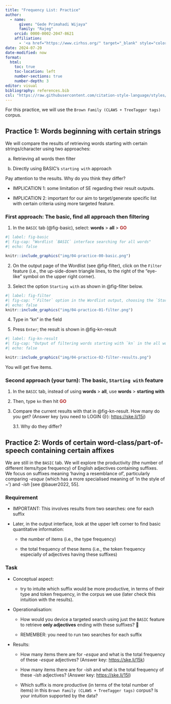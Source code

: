 ```yaml
---
title: "Frequency List: Practice"
author: 
  - name:
      given: "Gede Primahadi Wijaya"
      family: "Rajeg"
    orcid: 0000-0002-2047-8621
    affiliation:
      - '<a href="https://www.cirhss.org/" target="_blank" style="color:DodgerBlue;">CIRHSS</a> & <a href="https://github.com/complexico" target="_blank" style="color:DodgerBlue;">CompLexico</a>, Udayana University; University of Oxford'
date: 2024-07-20
date-modified: now
format: 
  html:
    toc: true
    toc-location: left
    number-sections: true
    number-depth: 3
editor: visual
bibliography: references.bib
csl: "https://raw.githubusercontent.com/citation-style-language/styles/master/unified-style-sheet-for-linguistics.csl"
---
```


For this practice, we will use the `Brown Family (CLAWS + TreeTagger tags)` corpus.

## Practice 1: Words beginning with certain strings

We will compare the results of retrieving words starting with certain strings/character using two approaches:

a.  Retrieving all words then filter

b.  Directly using BASIC's `starting with` approach

Pay attention to the results. Why do you think they differ?

-   IMPLICATION 1: some limitation of SE regarding their result outputs.

-   IMPLICATION 2: important for our aim to target/generate specific list with certain criteria using more targeted feature.

### First approach: The basic, find all approach then filtering

1.  In the `BASIC` tab (@fig-basic), select: **words** \> **all** \> [**GO**]{style="color:firebrick"}

```r
#| label: fig-basic
#| fig-cap: "Wordlist `BASIC` interface searching for all words"
#| echo: false

knitr::include_graphics("img/04-practice-00-basic.png")
```

2.  On the output page of the Wordlist (see @fig-filter), click on the `Filter` feature (i.e., the up-side-down triangle lines, to the right of the "eye-like" symbol on the upper right corner).

3.  Select the option `Starting with` as shown in @fig-filter below.

```r
#| label: fig-filter
#| fig-cap: "`Filter` option in the Wordlist output, choosing the `Starting with` condition."
#| echo: false
knitr::include_graphics("img/04-practice-01-filter.png")
```

4.  Type in "kn" in the field

5.  Press `Enter`; the result is shown in @fig-kn-result

```r
#| label: fig-kn-result
#| fig-cap: "Output of filtering words starting with `kn` in the all word list."
#| echo: false

knitr::include_graphics("img/04-practice-02-filter-results.png")
```

You will get five items.

### Second approach (your turn): The basic, `Starting with` feature

1.  In the `BASIC` tab, instead of using **words** \> **all**, use **words** \> **starting with**

2.  Then, type `kn` then hit [**GO**]{style="color:firebrick"}

3.  Compare the current results with that in @fig-kn-result. How many do you get? (Answer key (you need to LOGIN 😒): <https://ske.li/15i>)

    3.1. Why do they differ?

## Practice 2: Words of certain word-class/part-of-speech containing certain affixes

We are still in the `BASIC` tab. We will explore the productivity (the number of different items/type frequency) of English adjectives containing suffixes. We focus on suffixes meaning 'having a resemblance of', particularly comparing -*esque* (which has a more specialised meaning of 'in the style of \~') and -*ish* [see @bauer2022, 55].

### Requirement

-   IMPORTANT: This involves results from two searches: one for each suffix

-   Later, in the output interface, look at the upper left corner to find basic quantitative information:

    -   the number of items (i.e., the type frequency)

    -   the total frequency of these items (i.e., the token frequency especially of adjectives having these suffixes)

### Task

-   Conceptual aspect:

    -   try to intuite which suffix would be more productive, in terms of their type and token frequency, in the corpus we use (later check this intuition with the results).

-   Operationalisation:

    -   How would you device a targeted search using just the `BASIC` feature to retrieve **only adjectives** ending with these suffixes? 🤔

    -   REMEMBER: you need to run two searches for each suffix

-   Results:

    -   How many items there are for -*esque* and what is the total frequency of these -*esque* adjectives? (Answer key: <https://ske.li/15k>)

    -   How many items there are for -*ish* and what is the total frequency of these -*ish* adjectives? (Answer key: <https://ske.li/15l>)

    -   Which suffix is more productive (in terms of the total number of items) in this `Brown Family (CLAWS + TreeTagger tags)` corpus? Is your intuition supported by the data?
